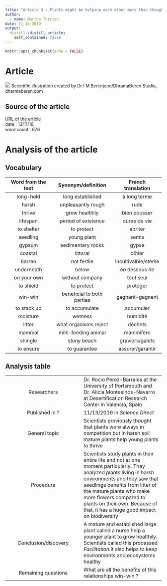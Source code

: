 ```yaml
---
title: "Article 3 : Plants might be helping each other more than thought "
author:
  - name: Marine Thirion
date: 11-18-2019
output:
  distill::distill_article:
    self_contained: false
---
```


```r
knitr::opts_chunk$set(echo = FALSE)
```

# Article

![](http://localhost:8787/file_show?path=%2Fmedia%2Fsf_shared%2Fprojects%2Fmarine-thirion-blog%2Farticle3.jpg)
Scientific illustration created by Dr I M Berenjeno/DhramaBeren Studio, dharmaberen.com

## Source of the article 

[URL of the article](https://phys.org/news/2019-11-thought.html)  
date : 13/11/19  
word count : 676

# Analysis of the article 

## Vocabulary

| Word from the text   | Synonym/definition   | French translation   |
|:--------------------:|:--------------------:|:--------------------:|
| long-held            | long established     | à long terme         |
| harsh              | unpleasantly rough  | rude |
| thrive    | grow healthily   | bien pousser   |
| lifespan    | period of existence  | durée de vie   | 
| to shelter   | to protect   | abriter   |
| seedling   | young plant  | semis  |
| gypsum   | sedimentary rocks   | gypse  |
| coastal  | littoral  | côtier  |
| barren   | not fertile  | incultivalble/stérile  |
| underneath  | below   | en dessous de  |
| on your own  | without company  | tout seul  |
| to shield   | to protect    | protéger  |
| win-win    | beneficial to both parties | gagnant-gagnant |
| to stack up   | to accumulate   | accumuler  | 
| moisture   | wetness   | humidité  |
| litter   | what organisms reject | déchets  |
| mammal | milk-feeding animal  | mammifère  |
| shingle   | stony beach  | graviers/galets   |
| to ensure   | to guarantee  | assurer/garantir  |

## Analysis table

|                                |                                  |
|:------------------------------:|----------------------------------|
| Researchers        | Dr. Rocio Pérez-Barrales at the University of Portsmouth and Dr. Alicia Montesinos-Navarro at Desertification Research Center in Valencia, Spain      |
| Published in ?  | 11/13/2019 in *Science Direct*   |
| General topic    | Scientists previously thought that plants were always in competition but in harsh soil mature plants help young plants to thrive    |
| Procedure     | Scientists study plants in their entire life and not at one moment particularly. They analyzed plants living in harsh environments and they saw that seedlings benefits from litter of the mature plants who make more flowers compared to plants on their own. Because of that, it has a huge good impact on biodiversity    |
| Conclusion/discovery    | A mature and established large plant called a nurse help a younger plant to grow healthily. Scientists called this processed *Facilitation*.It also helps to keep environments and ecosystems healthy |
| Remaining questions   | What are all the benefits of this relationships win-win ?  |
